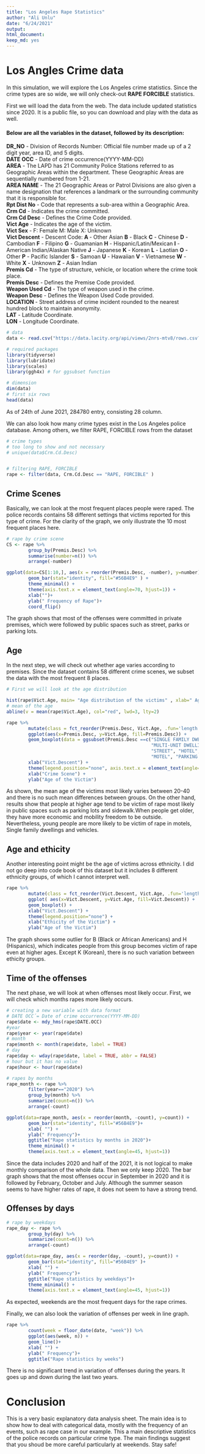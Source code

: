 ```yaml
---
title: "Los Angeles Rape Statistics"
author: "Ali Unlu"
date: "6/24/2021"
output: 
html_document: 
keep_md: yes
---
```

# Los Angles Crime data 

In this simulation, we will explore the Los Angeles crime statistics.
Since the crime types are so wide, we will only check-out __RAPE FORCIBLE__ statistics. 

First we will load the data from the web. The data include updated statistics since 2020. It is a public file, so you can download and play with the data as well. 

#### Below are all the variables in the dataset, followed by its description:    
__DR_NO__ - Division of Records Number: Official file number made up of a 2 digit year, area ID, and 5 digits.  
__DATE OCC__ - Date of crime occurrence(YYYY-MM-DD)  
__AREA__ - The LAPD has 21 Community Police Stations referred to as Geographic Areas within the department. These Geographic Areas are sequentially numbered from 1-21.  
__AREA NAME__ - The 21 Geographic Areas or Patrol Divisions are also given a name designation that references a landmark or the surrounding community that it is responsible for.  
__Rpt Dist No__ - Code that represents a sub-area within a Geographic Area.  
__Crm Cd__  - Indicates the crime committed.  
__Crm Cd Desc__ - Defines the Crime Code provided.  
__Vict Age__ - Indicates the age of the victim.  
__Vict Sex__ - F: Female M: Male X: Unknown  
__Vict Descent__ - Descent Code: __A __- Other Asian __B__ - Black __C__ - Chinese __D__ - Cambodian __F__ - Filipino __G__ - Guamanian __H__ - Hispanic/Latin/Mexican __I__ - American Indian/Alaskan Native __J__ - Japanese __K__ - Korean __L__ - Laotian __O__ - Other __P__ - Pacific Islander __S__ - Samoan __U__ - Hawaiian __V__ - Vietnamese __W__ - White __X__ - Unknown __Z__ - Asian Indian  
__Premis Cd__ - The type of structure, vehicle, or location where the crime took place.     
__Premis Desc__ - Defines the Premise Code provided.  
__Weapon Used Cd__ - The type of weapon used in the crime.  
__Weapon Desc__ - Defines the Weapon Used Code provided.    
__LOCATION __ - Street address of crime incident rounded to the nearest hundred block to maintain anonymity.  
__LAT__ - Latitude Coordinate.  
__LON__ - Longitude Coordinate.  

```r
# data
data <- read.csv("https://data.lacity.org/api/views/2nrs-mtv8/rows.csv?accessType=DOWNLOAD")

# required packages
library(tidyverse)
library(lubridate)
library(scales)
library(ggh4x) # for ggsubset function 

```


```r
# dimension
dim(data)
# first six rows
head(data)


```
As of 24th of June 2021, 284780 entry, consisting 28 column. 

We can also look how many crime types exist in the Los Angeles police database. Among others, we filter RAPE, FORCIBLE
rows from the dataset

```r
# crime types
# too long to show and not necessary
# unique(data$Crm.Cd.Desc)


# filtering RAPE, FORCIBLE
rape <- filter(data, Crm.Cd.Desc == "RAPE, FORCIBLE" )


```

## Crime Scenes
Basically, we can look at the most frequent places people were raped. The police records contains 58 different settings that victims reported for this type of crime. For the clarity of the graph, we only illustrate the 10 most frequent places here. 

```r


# rape by crime scene
CS <- rape %>% 
        group_by(Premis.Desc) %>%
        summarise(number=n()) %>%
        arrange(-number) 

ggplot(data=CS[1:10,], aes(x = reorder(Premis.Desc, -number), y=number)) +
        geom_bar(stat="identity", fill="#56B4E9" ) +
        theme_minimal() +
        theme(axis.text.x = element_text(angle=70, hjust=1)) +
        xlab("")+
        ylab(" Frequency of Rape")+
        coord_flip()

```

The graph shows that most of the offenses were committed in private premises, which were followed by public spaces such as street, parks or parking lots. 

## Age 
In the next step, we will check out whether age varies according to premises. Since the dataset contains 58 different crime scenes, we subset the data with the most frequent 8 places. 

```r

# First we will look at the age distribution

hist(rape$Vict.Age, main= "Age distribution of the victims" , xlab=" Age of the victims")
# mean of the age
abline(v = mean(rape$Vict.Age), col="red", lwd=3, lty=2)

rape %>%
        mutate(class = fct_reorder(Premis.Desc, Vict.Age, .fun='length' ))%>%
        ggplot(aes(x=Premis.Desc, y=Vict.Age, fill=Premis.Desc)) +
        geom_boxplot(data = ggsubset(Premis.Desc ==c("SINGLE FAMILY DWELLING",
                                                     "MULTI-UNIT DWELLING (APARTMENT, DUPLEX, ETC)",
                                                     "STREET", "HOTEL", "VEHICLE, PASSENGER/TRUCK",
                                                     "MOTEL", "PARKING LOT", "SIDEWALK"))) +
        xlab("Vict.Descent") +
        theme(legend.position="none", axis.text.x = element_text(angle=70, hjust=1)) +
        xlab("Crime Scene") +
        ylab("Age of the Victim")

```


As shown, the mean age of the victims most likely varies between 20-40 and there is no such mean differences between groups. On the other hand, results show that people at higher age tend to be victim of rape most likely in public spaces such as parking lots and sidewalk.When people get older, they have more economic and mobility freedom to be outside. Nevertheless, young people are more likely to be victim of rape in motels, Single family dwellings and vehicles.    

## Age and ethicity
Another interesting point might be the age of victims across ethnicity. I did not go deep into code book of this dataset but it includes 8 different ethnicity groups, of which I cannot interpret well. 

```r
rape %>%
        mutate(class = fct_reorder(Vict.Descent, Vict.Age, .fun='length' )) %>%
        ggplot( aes(x=Vict.Descent, y=Vict.Age, fill=Vict.Descent)) + 
        geom_boxplot() +
        xlab("Vict.Descent") +
        theme(legend.position="none") +
        xlab("Ethicity of the Victim") +
        ylab("Age of the Victim")

```

The graph shows some outlier for B (Black or African Americans) and H (Hispanics), which indicates people from this group becomes victim of rape even at higher ages. Except K (Korean), there is no such variation between ethicity groups. 

## Time of the offenses

The next phase, we will look at when offenses most likely occur. First, we will check which months rapes more likely occurs. 

```r
# creating a new variable with data format
# DATE OCC´= Date of crime occurrence(YYYY-MM-DD)  
rape$date <- mdy_hms(rape$DATE.OCC)
#year
rape$year <- year(rape$date)
# month
rape$month <- month(rape$date, label = TRUE)
# day 
rape$day <- wday(rape$date, label = TRUE, abbr = FALSE)
# hour but it has no value
rape$hour <- hour(rape$date)

# rapes by months
rape_month <- rape %>%
        filter(year=="2020") %>%
        group_by(month) %>%
        summarize(count=n()) %>%
        arrange(-count)

ggplot(data=rape_month, aes(x = reorder(month, -count), y=count)) +
        geom_bar(stat="identity", fill="#56B4E9")+
        xlab( "") +
        ylab(" Frequency")+
        ggtitle("Rape statistics by months in 2020")+
        theme_minimal() +
        theme(axis.text.x = element_text(angle=45, hjust=1)) 
```

Since the data includes 2020 and half of the 2021, it is not logical to make monthly comparison of the whole data. Then we only keep 2020. The bar graph shows that the most offenses occur in September in 2020 and it is followed by February, October and July. Although the summer season seems to have higher rates of rape, it does not seem to have a strong trend.  

## Offenses by days

```r

# rape by weekdays
rape_day <- rape %>%
        group_by(day) %>%
        summarize(count=n()) %>%
        arrange(-count)

ggplot(data=rape_day, aes(x = reorder(day, -count), y=count)) +
        geom_bar(stat="identity", fill="#56B4E9" )+
        xlab( "") +
        ylab(" Frequency")+
        ggtitle("Rape statistics by weekdays")+
        theme_minimal() +
        theme(axis.text.x = element_text(angle=45, hjust=1)) 

```

As expected, weekends are the most frequent days for the rape crimes.

Finally, we can also look the variation of offenses per week in line graph.

```r
rape %>% 
        count(week = floor_date(date, "week")) %>% 
        ggplot(aes(week, n)) +
        geom_line()+
        xlab( "") +
        ylab(" Frequency")+
        ggtitle("Rape statistics by weeks")

```

There is no significant trend in variation of offenses during the years. It goes up and down during the last two years. 

# Conclusion

This is a very basic explanatory data analysis sheet. The main idea is to show how to deal with categorical data, mostly with the frequency of an events, such as rape case in our example. This a main descriptive statistics of the police records on particular crime type. The main findings suggest that you shoud be more careful particularly at weekends.  Stay safe! 
